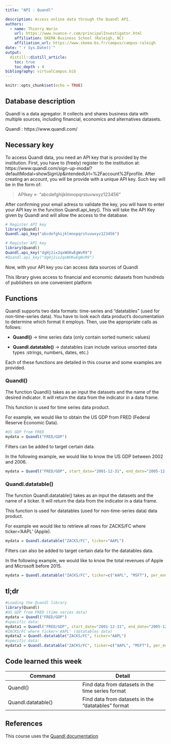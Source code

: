 ```yaml
---
title: "API : Quandl"

description: Access online data through the Quandl API.
authors:
  - name: Thierry Warin
    url: https://www.nuance-r.com/principalInvestigator.html
    affiliation: SKEMA Business School (Raleigh, NC)
    affiliation_url: https://www.skema-bs.fr/campus/campus-raleigh 
date: "`r Sys.Date()`"
output: 
  distill::distill_article:
    toc: true
    toc_depth : 4
bibliography: virtualCampus.bib
---
```


```r
knitr::opts_chunk$set(echo = TRUE)
```

## Database description 
Quandl is a data agregator. It collects and shares business data with multiple sources, including financial, economics and alternatives datasets. 


Quandl : https://www.quandl.com/ 


## Necessary key 


To access Quandl data, you need an API key that is provided by the institution. First, you have to (freely) register to the institution at: https://www.quandl.com/sign-up-modal?defaultModal=showSignUp&intendedUrl=%2Faccount%2Fprofile. After creating an account, you will be provide with a unique API key. Such key will be in the form of:

> APIkey <- "abcdefghijklmnopqrstuvwxyz123456" 

After confirming your email adress to validate the key, you will have to enter your API key in the function Quandl.api_key(). This will take the API Key given by Quandl and will allow the access to the database. 

```r
# Register API key
library(Quandl)
Quandl.api_key("abcdefghijklmnopqrstuvwxyz123456")
```

```r
# Register API key
library(Quandl)
Quandl.api_key("dgHj2ix2qxWUKwEgWvR9")
#Quandl.api_key("dgHj2ix2qxWUKwEgWvR9")
```

Now, with your API key you can access data sources of Quandl

This library gives access to financial and economic datasets from hundreds of publishers on one convenient platform


## Functions 

Quandl supports two data formats: time-series and "datatables" (used for non-time-series data). You have to look each data product’s documentation to determine which format it employs. Then, use the appropriate calls as follows: 


* **Quandl()** -> time series data (only contain sorted numeric values)

* **Quandl.datatable()** -> datatables (can include various unsorted data types :strings, numbers, dates, etc.)

Each of these functions are detailed in this course and some examples are provided. 

### Quandl()

The function Quandl() takes as an input the datasets and the name of the desired indicator. It will return the data from the indicator in a data frame.

This function is used for time series data product.

For example, we would like to obtain the US GDP from FRED (Federal Reserve Economic Data).

```r
#US GDP from FRED
mydata = Quandl("FRED/GDP")
```

Filters can be added to target certain data.

In the following example, we would like to know the US GDP between 2002 and 2006.

```r
mydata = Quandl("FRED/GDP", start_date="2001-12-31", end_date="2005-12-31")
```

### Quandl.datatable()

The function Quandl.datatable() takes as an input the datasets and the name of a ticker. It will return the data from the indicator in a data frame.

This function is used for datatables (used for non-time-series data) data product.

For example we would like to retrieve all rows for ZACKS/FC where ticker='AAPL' (Apple).

```r
mydata = Quandl.datatable("ZACKS/FC", ticker="AAPL") 
```

Filters can also be added to target certain data for the datatables data.

In the following example, we would like to know the total revenues of Apple and Microsoft before 2015.

```r
mydata = Quandl.datatable("ZACKS/FC", ticker=c("AAPL", "MSFT"), per_end_date.gt="2015-01-01",qopts.columns=c("m_ticker", "per_end_date", "tot_revnu"))
```

## tl;dr

```r
#Loading the Quandl library
library(Quandl)
#US GDP from FRED (time series data)
mydata = Quandl("FRED/GDP")
#specific data:
mydata1 = Quandl("FRED/GDP", start_date="2001-12-31", end_date="2005-12-31")
#ZACKS/FC where ticker='AAPL' (datatables data)
mydata2 = Quandl.datatable("ZACKS/FC", ticker="AAPL")
#specific data:
mydata3 = Quandl.datatable("ZACKS/FC", ticker=c("AAPL", "MSFT"), per_end_date.gt="2015-01-01",qopts.columns=c("m_ticker", "per_end_date", "tot_revnu"))

```

## Code learned this week

| **Command** | **Detail** |
| ------------------------------ | ----------------------------------  |
| Quandl() | Find data from datasets in the time series format |
| Quandl.datatable() | Find data from datasets in the "datatables" format |

## References

This course uses the [Quandl documentation](https://www.quandl.com/tools/r)






